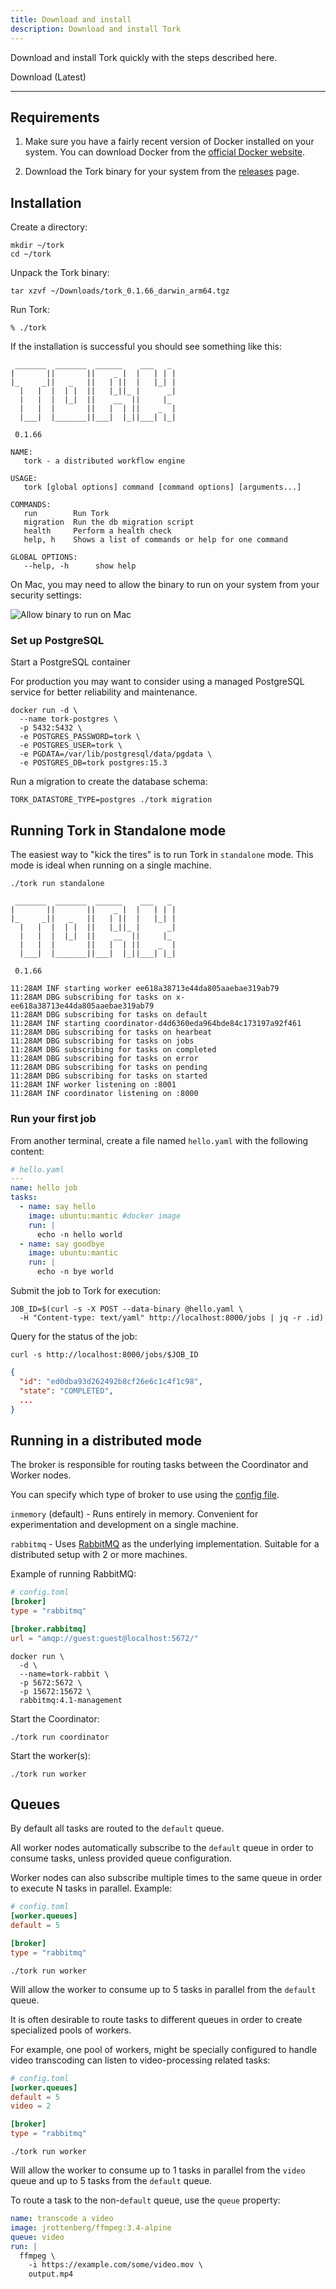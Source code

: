 ```yaml
---
title: Download and install
description: Download and install Tork
---
```



Download and install Tork quickly with the steps described here.

<Cta href="https://github.com/runabol/tork/releases/latest" target="_blank">
  Download (Latest)
</Cta>

---

## Requirements

1. Make sure you have a fairly recent version of Docker installed on your system. You can download Docker from the <a href="https://www.docker.com/get-started" target="_blank">official Docker website</a>.

2. Download the Tork binary for your system from the <a href="https://github.com/runabol/tork/releases/latest" target="_blank">releases</a> page.

## Installation

Create a directory:

```shell
mkdir ~/tork
cd ~/tork
```

Unpack the Tork binary:

```shell
tar xzvf ~/Downloads/tork_0.1.66_darwin_arm64.tgz
```

Run Tork:

```shell
% ./tork
```

If the installation is successful you should see something like this:

```shell
 _______  _______  ______    ___   _
|       ||       ||    _ |  |   | | |
|_     _||   _   ||   | ||  |   |_| |
  |   |  |  | |  ||   |_||_ |      _|
  |   |  |  |_|  ||    __  ||     |_
  |   |  |       ||   |  | ||    _  |
  |___|  |_______||___|  |_||___| |_|

 0.1.66

NAME:
   tork - a distributed workflow engine

USAGE:
   tork [global options] command [command options] [arguments...]

COMMANDS:
   run        Run Tork
   migration  Run the db migration script
   health     Perform a health check
   help, h    Shows a list of commands or help for one command

GLOBAL OPTIONS:
   --help, -h      show help
```

On Mac, you may need to allow the binary to run on your system from your security settings:

<img src="/allow.png" alt="Allow binary to run on Mac" />

### Set up PostgreSQL

Start a PostgreSQL container

<Callout title="Note">
  For production you may want to consider using a managed PostgreSQL service for
  better reliability and maintenance.
</Callout>

```shell
docker run -d \
  --name tork-postgres \
  -p 5432:5432 \
  -e POSTGRES_PASSWORD=tork \
  -e POSTGRES_USER=tork \
  -e PGDATA=/var/lib/postgresql/data/pgdata \
  -e POSTGRES_DB=tork postgres:15.3
```

Run a migration to create the database schema:

```shell
TORK_DATASTORE_TYPE=postgres ./tork migration
```

## Running Tork in Standalone mode

The easiest way to "kick the tires" is to run Tork in `standalone` mode.
This mode is ideal when running on a single machine.

```shell
./tork run standalone
```

```shell
 _______  _______  ______    ___   _
|       ||       ||    _ |  |   | | |
|_     _||   _   ||   | ||  |   |_| |
  |   |  |  | |  ||   |_||_ |      _|
  |   |  |  |_|  ||    __  ||     |_
  |   |  |       ||   |  | ||    _  |
  |___|  |_______||___|  |_||___| |_|

 0.1.66

11:28AM INF starting worker ee618a38713e44da805aaebae319ab79
11:28AM DBG subscribing for tasks on x-ee618a38713e44da805aaebae319ab79
11:28AM DBG subscribing for tasks on default
11:28AM INF starting coordinator-d4d6360eda964bde84c173197a92f461
11:28AM DBG subscribing for tasks on hearbeat
11:28AM DBG subscribing for tasks on jobs
11:28AM DBG subscribing for tasks on completed
11:28AM DBG subscribing for tasks on error
11:28AM DBG subscribing for tasks on pending
11:28AM DBG subscribing for tasks on started
11:28AM INF worker listening on :8001
11:28AM INF coordinator listening on :8000
```

### Run your first job

From another terminal, create a file named `hello.yaml` with the following content:

```yaml
# hello.yaml
---
name: hello job
tasks:
  - name: say hello
    image: ubuntu:mantic #docker image
    run: |
      echo -n hello world
  - name: say goodbye
    image: ubuntu:mantic
    run: |
      echo -n bye world
```

Submit the job to Tork for execution:

```shell
JOB_ID=$(curl -s -X POST --data-binary @hello.yaml \
  -H "Content-type: text/yaml" http://localhost:8000/jobs | jq -r .id)
```

Query for the status of the job:

```shell
curl -s http://localhost:8000/jobs/$JOB_ID
```

```json
{
  "id": "ed0dba93d262492b8cf26e6c1c4f1c98",
  "state": "COMPLETED",
  ...
}
```

## Running in a distributed mode

The broker is responsible for routing tasks between the Coordinator and Worker nodes.

You can specify which type of broker to use using the [config file](/introduction/configuration/).

`inmemory` (default) - Runs entirely in memory. Convenient for experimentation and development on a single machine.

`rabbitmq` - Uses [RabbitMQ](https://www.rabbitmq.com/) as the underlying implementation. Suitable for a distributed setup with 2 or more machines.

Example of running RabbitMQ:

```toml
# config.toml
[broker]
type = "rabbitmq"

[broker.rabbitmq]
url = "amqp://guest:guest@localhost:5672/"
```

```shell
docker run \
  -d \
  --name=tork-rabbit \
  -p 5672:5672 \
  -p 15672:15672 \
  rabbitmq:4.1-management
```

Start the Coordinator:

```shell
./tork run coordinator
```

Start the worker(s):

```shell
./tork run worker
```

## Queues

By default all tasks are routed to the `default` queue.

All worker nodes automatically subscribe to the `default` queue in order to consume tasks, unless provided queue configuration.

Worker nodes can also subscribe multiple times to the same queue in order to execute N tasks in parallel. Example:

```toml
# config.toml
[worker.queues]
default = 5

[broker]
type = "rabbitmq"
```

```shell
./tork run worker
```

Will allow the worker to consume up to 5 tasks in parallel from the `default` queue.

It is often desirable to route tasks to different queues in order to create specialized pools of workers.

For example, one pool of workers, might be specially configured to handle video transcoding can listen to video-processing related tasks:

```toml
# config.toml
[worker.queues]
default = 5
video = 2

[broker]
type = "rabbitmq"
```

```shell
./tork run worker
```

Will allow the worker to consume up to 1 tasks in parallel from the `video` queue and up to 5 tasks from the `default` queue.

To route a task to the non-`default` queue, use the `queue` property:

```yaml
name: transcode a video
image: jrottenberg/ffmpeg:3.4-alpine
queue: video
run: |
  ffmpeg \
    -i https://example.com/some/video.mov \
    output.mp4
```
